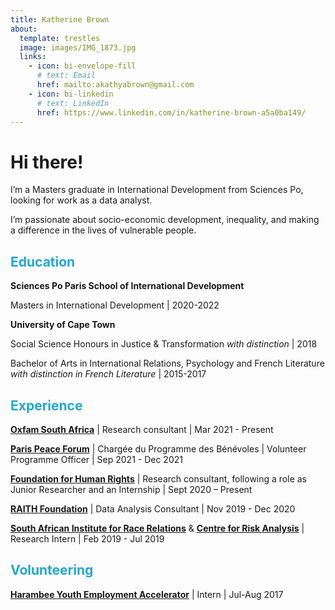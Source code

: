 ```yaml
---
title: Katherine Brown
about:
  template: trestles
  image: images/IMG_1873.jpg
  links:
    - icon: bi-envelope-fill
      # text: Email
      href: mailto:akathyabrown@gmail.com
    - icon: bi-linkedin
      # text: LinkedIn
      href: https://www.linkedin.com/in/katherine-brown-a5a0ba149/ 
---
```


# Hi there!

I'm a Masters graduate in International Development from Sciences Po, looking for work as a data analyst.

I'm passionate about socio-economic development, inequality,  and making a difference in the lives of vulnerable people.

<h2 style="color:#23A7CE">Education</h2>

**Sciences Po Paris School of International Development**

Masters in International Development \| 2020-2022 


**University of Cape Town**

Social Science Honours in Justice & Transformation *with distinction* \| 2018

Bachelor of Arts in International Relations, Psychology and French Literature *with distinction in French Literature*  \| 2015-2017

<h2 style="color:#23A7CE">Experience</h2>

**[Oxfam South Africa](https://www.oxfam.org.za/)** \| Research consultant \| Mar 2021 - Present

**[Paris Peace Forum](https://parispeaceforum.org/en/)** \| Chargée du Programme des Bénévoles \| Volunteer Programme Officer \| Sep 2021 - Dec 2021

**[Foundation for Human Rights](https://www.fhr.org.za/)** \| Research consultant, following a role as Junior Researcher and an Internship \| Sept 2020 – Present

**[RAITH Foundation](https://www.raith.org.za/)** \| Data Analysis Consultant \| Nov 2019 - Dec 2020

**[South African Institute for Race Relations](https://irr.org.za/)** & **[Centre for Risk Analysis](https://cra-sa.com/)** \| Research Intern \| Feb 2019 - Jul 2019

<h2 style="color:#23A7CE">Volunteering</h2>

**[Harambee Youth Employment Accelerator](https://www.harambee.co.za/)** \| Intern \| Jul-Aug 2017